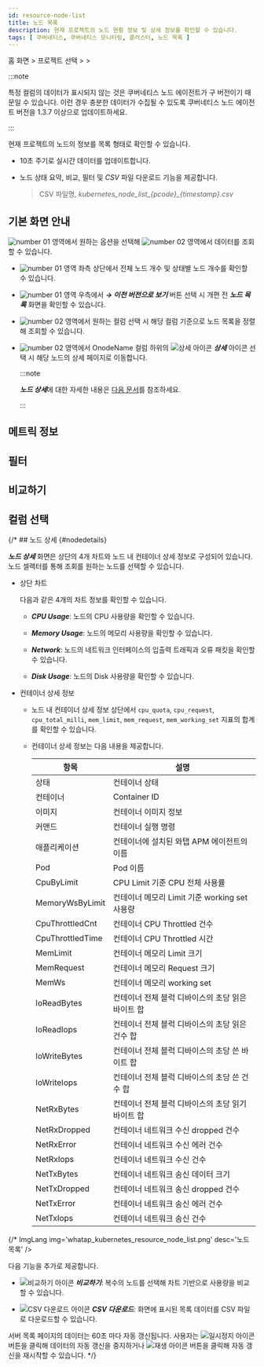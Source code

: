 ```yaml
---
id: resource-node-list
title: 노드 목록
description: 현재 프로젝트의 노드 현황 정보 및 상세 정보를 확인할 수 있습니다.
tags: [ 쿠버네티스, 쿠버네티스 모니터링, 클러스터, 노드 목록 ]
---
```


홈 화면 > 프로젝트 선택 > <Cmdname sid="cluster" className="uitext" /> > <Cmdname sid="node_list" className="uitext" />

:::note

특정 컬럼의 데이터가 표시되지 않는 것은 쿠버네티스 노드 에이전트가 구 버전이기 때문일 수 있습니다. 이런 경우 충분한 데이터가 수집될 수 있도록 쿠버네티스 노드 에이전트 버전을 1.3.7 이상으로 업데이트하세요. 

:::

현재 프로젝트의 노드의 정보를 목록 형태로 확인할 수 있습니다.

- 10초 주기로 실시간 데이터를 업데이트합니다.

- 노드 상태 요약, 비교, 필터 및 *CSV* 파일 다운로드 기능을 제공합니다.
    
    > CSV 파일명, *kubernetes\_node\_list\_\{pcode}_\{timestamp}.csv*

## 기본 화면 안내

<ImgLang img='k8s-resource-node-list-m.png' desc='노드 목록 기본 화면' />

![number 01](/img/number-01.png) 영역에서 원하는 옵션을 선택해 ![number 02](/img/number-02.png) 영역에서 데이터를 조회할 수 있습니다. 

* ![number 01](/img/number-01.png) 영역 좌측 상단에서 전체 노드 개수 및 상태별 노드 개수를 확인할 수 있습니다.

* ![number 01](/img/number-01.png) 영역 우측에서 ***→ 이전 버전으로 보기*** 버튼 선택 시 개편 전 ***노드 목록*** 화면을 확인할 수 있습니다.

* ![number 02](/img/number-02.png) 영역에서 원하는 컬럼 선택 시 해당 컬럼 기준으로 노드 목록을 정렬해 조회할 수 있습니다. 

* ![number 02](/img/number-02.png) 영역에서 OnodeName 컬럼 하위의 ![상세 아이콘](/img/ic-pageview.svg) ***상세*** 아이콘 선택 시 해당 노드의 상세 페이지로 이동합니다. 

  :::note 

  ***노드 상세***에 대한 자세한 내용은 [다음 문서](node-details)를 참조하세요.

  :::

## 메트릭 정보 


<K8slistmetric />

## 필터


<K8slistfilter />

## 비교하기 


<K8slistcompare />

## 컬럼 선택 


<K8slistcl />

{/* ## 노드 상세 {#nodedetails} 

***노드 상세*** 화면은 상단의 4개 차트와 노드 내 컨테이너 상세 정보로 구성되어 있습니다. 노드 셀렉터를 통해 조회를 원하는 노드를 선택할 수 있습니다.

<ImgLang img='k8s-resource-node-detail.png' desc='노드 상세 화면' />

* 상단 차트

  다음과 같은 4개의 차트 정보를 확인할 수 있습니다.

  * ***CPU Usage***: 노드의 CPU 사용량을 확인할 수 있습니다.

  * ***Memory Usage***: 노드의 메모리 사용량을 확인할 수 있습니다.

  * ***Network***: 노드의 네트워크 인터페이스의 입출력 트래픽과 오류 패킷을 확인할 수 있습니다.
  
  * ***Disk Usage***: 노드의 Disk 사용량을 확인할 수 있습니다. 

* 컨테이너 상세 정보 

  * 노드 내 컨테이너 상세 정보 상단에서 `cpu_quota`, `cpu_request`, `cpu_total_milli`, `mem_limit`, `mem_request`, `mem_working_set` 지표의 합계를 확인할 수 있습니다. 
  
  * 컨테이너 상세 정보는 다음 내용을 제공합니다. 

    | 항목             | 설명                                              |
    | ---------------- | ------------------------------------------------- |
    | 상태             | 컨테이너 상태                                     |
    | 컨테이너         | Container ID                                      |
    | 이미지           | 컨테이너 이미지 정보                              |
    | 커맨드           | 컨테이너 실행 명령                                |
    | 애플리케이션     | 컨테이너에 설치된 와탭 APM 에이전트의 이름        |
    | Pod              | Pod 이름                                          |
    | CpuByLimit       | CPU Limit 기준 CPU 전체 사용률                    |
    | MemoryWsByLimit  | 컨테이너 메모리 Limit 기준 working set 사용량     |
    | CpuThrottledCnt  | 컨테이너 CPU Throttled 건수                       |
    | CpuThrottledTime | 컨테이너 CPU Throttled 시간                       |
    | MemLimit         | 컨테이너 메모리 Limit 크기                        |
    | MemRequest       | 컨테이너 메모리 Request 크기                      |
    | MemWs            | 컨테이너 메모리 working set                       |
    | IoReadBytes      | 컨테이너 전체 블럭 디바이스의 초당 읽은 바이트 합 |
    | IoReadIops       | 컨테이너 전체 블럭 디바이스의 초당 읽은 건수 합   |
    | IoWriteBytes     | 컨테이너 전체 블럭 디바이스의 초당 쓴 바이트 합   |
    | IoWriteIops      | 컨테이너 전체 블럭 디바이스의 초당 쓴 건수 합     |
    | NetRxBytes       | 컨테이너 전체 블럭 디바이스의 초당 읽기 바이트 합 |
    | NetRxDropped     | 컨테이너 네트워크 수신 dropped 건수               |
    | NetRxError       | 컨테이너 네트워크 수신 에러 건수                  |
    | NetRxIops        | 컨테이너 네트워크 수신 건수                       |
    | NetTxBytes        | 컨테이너 네트워크 송신 데이터 크기                |
    | NetTxDropped     | 컨테이너 네트워크 송신 dropped 건수               |
    | NetTxError       | 컨테이너 네트워크 송신 에러 건수                  |
    | NetTxIops        | 컨테이너 네트워크 송신 건수                       | */}


{/* ImgLang img='whatap_kubernetes_resource_node_list.png' desc='노드 목록' />

다음 기능을 추가로 제공합니다.

* ![비교하기 아이콘](/img/ico-compare.svg) ***비교하기***: 복수의 노드를 선택해 차트 기반으로 사용량을 비교할 수 있습니다.

* ![CSV 다운로드 아이콘](/img/ico-csv.svg) ***CSV 다운로드***: 화면에 표시된 목록 데이터를 CSV 파일로 다운로드할 수 있습니다.

서버 목록 페이지의 데이터는 60초 마다 자동 갱신됩니다. 사용자는 ![일시정지 아이콘](/img/ico-pause.svg) 버튼을 클릭해 데이터의 자동 갱신을 중지하거나 ![재생 아이콘](/img/ico-play-time.svg) 버튼을 클릭해 자동 갱신을 재시작할 수 있습니다. */}